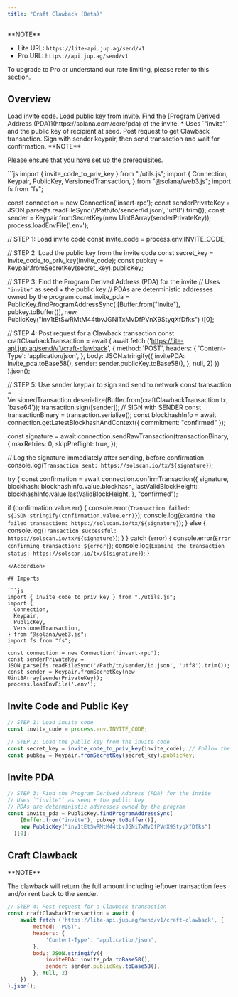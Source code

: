 ```yaml
---
title: "Craft Clawback (Beta)"
---
```


<Info>
  **NOTE**

  * Lite URL: `https://lite-api.jup.ag/send/v1`
  * Pro URL: `https://api.jup.ag/send/v1`

  To upgrade to Pro or understand our rate limiting, please refer to this section.

  <CardGroup>
    <Card title="API Key Setup" href="/api-setup" icon="key" horizontal/>
    <Card title="API Rate Limit" href="/api-rate-limit" icon="gauge" horizontal/>
  </CardGroup>
</Info>

## Overview

<Steps>
  <Step>
  Load invite code.
  </Step>
  <Step>
  Load public key from invite.
  </Step>
  <Step>
  Find the [Program Derived Address (PDA)](https://solana.com/core/pda) of the invite.
   * Uses `"invite"` and the public key of recipient at seed.
  </Step>
  <Step>
  Post request to get Clawback transaction.
  </Step>
  <Step>
  Sign with sender keypair, then send transaction and wait for confirmation.
  </Step>
</Steps>

<Info>
  **NOTE**

  [Please ensure that you have set up the prerequisites](/send-api/invite-code#overview).
</Info>

<Accordion title="Full Code Snippet">
```js
import { invite_code_to_priv_key } from "./utils.js";
import {
  Connection,
  Keypair,
  PublicKey,
  VersionedTransaction,
} from "@solana/web3.js";
import fs from "fs";

const connection = new Connection('insert-rpc');
const senderPrivateKey = JSON.parse(fs.readFileSync('/Path/to/sender/id.json', 'utf8').trim());
const sender = Keypair.fromSecretKey(new Uint8Array(senderPrivateKey));
process.loadEnvFile('.env');

// STEP 1: Load invite code
const invite_code = process.env.INVITE_CODE;

// STEP 2: Load the public key from the invite code
const secret_key = invite_code_to_priv_key(invite_code);
const pubkey = Keypair.fromSecretKey(secret_key).publicKey;

// STEP 3: Find the Program Derived Address (PDA) for the invite
// Uses `"invite"` as seed + the public key
// PDAs are deterministic addresses owned by the program
const invite_pda = PublicKey.findProgramAddressSync(
    [Buffer.from("invite"), pubkey.toBuffer()],
    new PublicKey("inv1tEtSwRMtM44tbvJGNiTxMvDfPVnX9StyqXfDfks")
  )[0];

// STEP 4: Post request for a Clawback transaction
const craftClawbackTransaction = await (
    await fetch ('https://lite-api.jup.ag/send/v1/craft-clawback', {
        method: 'POST',
        headers: {
            'Content-Type': 'application/json',
        },
        body: JSON.stringify({
            invitePDA: invite_pda.toBase58(),
            sender: sender.publicKey.toBase58(),
        }, null, 2)
    })
).json();

// STEP 5: Use sender keypair to sign and send to network
const transaction = VersionedTransaction.deserialize(Buffer.from(craftClawbackTransaction.tx, 'base64'));
transaction.sign([sender]); // SIGN with SENDER
const transactionBinary = transaction.serialize();
const blockhashInfo = await connection.getLatestBlockhashAndContext({ commitment: "confirmed" });

const signature = await connection.sendRawTransaction(transactionBinary, {
  maxRetries: 0,
  skipPreflight: true,
});

// Log the signature immediately after sending, before confirmation
console.log(`Transaction sent: https://solscan.io/tx/${signature}`);

try {
  const confirmation = await connection.confirmTransaction({
    signature,
    blockhash: blockhashInfo.value.blockhash,
    lastValidBlockHeight: blockhashInfo.value.lastValidBlockHeight,
  }, "confirmed");

  if (confirmation.value.err) {
    console.error(`Transaction failed: ${JSON.stringify(confirmation.value.err)}`);
    console.log(`Examine the failed transaction: https://solscan.io/tx/${signature}`);
  } else {
    console.log(`Transaction successful: https://solscan.io/tx/${signature}`);
  }
} catch (error) {
  console.error(`Error confirming transaction: ${error}`);
  console.log(`Examine the transaction status: https://solscan.io/tx/${signature}`);
}
```
</Accordion>

## Imports

```js
import { invite_code_to_priv_key } from "./utils.js";
import {
  Connection,
  Keypair,
  PublicKey,
  VersionedTransaction,
} from "@solana/web3.js";
import fs from "fs";

const connection = new Connection('insert-rpc');
const senderPrivateKey = JSON.parse(fs.readFileSync('/Path/to/sender/id.json', 'utf8').trim());
const sender = Keypair.fromSecretKey(new Uint8Array(senderPrivateKey));
process.loadEnvFile('.env');
```

## Invite Code and Public Key

```js
// STEP 1: Load invite code
const invite_code = process.env.INVITE_CODE;

// STEP 2: Load the public key from the invite code
const secret_key = invite_code_to_priv_key(invite_code); // Follow the utils.js guide
const pubkey = Keypair.fromSecretKey(secret_key).publicKey;
```

## Invite PDA

```js
// STEP 3: Find the Program Derived Address (PDA) for the invite
// Uses `"invite"` as seed + the public key
// PDAs are deterministic addresses owned by the program
const invite_pda = PublicKey.findProgramAddressSync(
    [Buffer.from("invite"), pubkey.toBuffer()],
    new PublicKey("inv1tEtSwRMtM44tbvJGNiTxMvDfPVnX9StyqXfDfks")
  )[0];
```

## Craft Clawback

<Info>
  **NOTE**

  The clawback will return the full amount including leftover transaction fees and/or rent back to the sender.
</Info>

```js
// STEP 4: Post request for a Clawback transaction
const craftClawbackTransaction = await (
    await fetch ('https://lite-api.jup.ag/send/v1/craft-clawback', {
        method: 'POST',
        headers: {
            'Content-Type': 'application/json',
        },
        body: JSON.stringify({
            invitePDA: invite_pda.toBase58(),
            sender: sender.publicKey.toBase58(),
        }, null, 2)
    })
).json();
```
